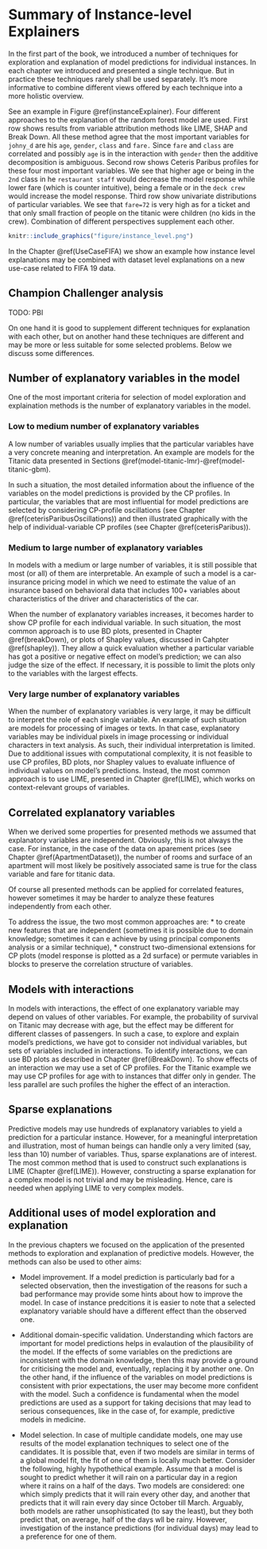 # Summary of Instance-level Explainers {#summaryInstanceLevel}

In the first part of the book, we introduced a number of techniques for exploration and explanation of model predictions for individual instances. 
In each chapter we introduced and presented a single technique.
But in practice these techniques rarely shall be used separately. It's more informative to combine different views offered by each technique into a more holistic overview.

See an example in Figure \@ref(instanceExplainer). Four different approaches to the explanation of the random forest model are used. 
First row shows results from variable attribution methods like LIME, SHAP and Break Down. All these method agree that the most important variables for `johny_d` are his `age`, `gender`, `class` and `fare.` Since `fare` and `class` are correlated and possibly `age` is in the interaction with `gender` then the additive decomposition is 	ambiguous. 
Second row shows Ceteris Paribus profiles for these four most important variables. We see that higher age or being in the `2nd` class in he `restaurant staff` would decrease the model response while lower fare (which is counter intuitive), being a female or in the `deck crew` would increase the model response. 
Third row show univariate distributions of particular variables. We see that `fare=72` is very high as for a ticket and that only small fraction of people on the titanic were children (no kids in the crew). Combination of different perspectives supplement each other.

```r
knitr::include_graphics("figure/instance_level.png")
```

In the Chapter \@ref(UseCaseFIFA) we show an example how instance level explanations may be combined with dataset level explanations on a new use-case related to FIFA 19 data.


## Champion Challenger analysis

TODO: PBI











On one hand it is good to supplement different techniques for explanation with each other, but on another hand these techniques are different and may be more or less suitable for some selected problems. Below we discuss some differences. 


## Number of explanatory variables in the model

One of the most important criteria for selection of model exploration and explaination methods is the number of explanatory variables in the model.

### Low to medium number of explanatory variables

A low number of variables usually implies that the particular variables have a very concrete meaning and interpretation. An example are models for the Titanic data presented in Sections \@ref(model-titanic-lmr)-\@ref(model-titanic-gbm).
 
In such a situation, the most detailed information about the influence of the variables on the model predictions is provided by the CP profiles. In particular, the variables that are most influential for model predictions are selected by considering CP-profile oscillations (see Chapter \@ref(ceterisParibusOscillations)) and then illustrated graphically with the help of individual-variable CP profiles (see Chapter \@ref(ceterisParibus)).


### Medium to large number of explanatory variables

In models with a medium or large number of variables, it is still possible that most (or all) of them are interpretable. An example of such a model is a car-insurance pricing model in which we need to estimate the value of an insurance based on behavioral data that includes 100+ variables about characteristics of the driver and characteristics of the car. 

When the number of explanatory variables increases, it becomes harder to show CP profile for each individual variable. In such situation, the most common approach is to use BD plots, presented in Chapter \@ref(breakDown), or plots of Shapley values, discussed in Cahpter \@ref(shapley)). They allow a quick evaluation whether a particular variable has got a positive or negative effect on model's prediction; we can also judge the size of the effect. If necessary, it is possible to limit the plots only to the variables with the largest effects.

### Very large number of explanatory variables

When the number of explanatory variables is very large, it may be difficult to interpret the role of each single variable. An example of such situation are models for processing of images or texts. In that case, explanatory variables may be individual pixels in image processing or individual characters in text analysis. As such, their individual interpretation is limited. Due to additional issues with computational complexity, it is not feasible to use CP profiles, BD plots, nor Shapley values to evaluate influence of individual values on model's predictions. Instead, the most common approach is to use LIME, presented in Chapter \@ref(LIME), which works on context-relevant groups of variables.

## Correlated explanatory variables

When we derived some properties for presented methods we assumed that explanatory variables are independent. Obviously, this is not always the case. For instance, in the case of the data on aparement prices (see Chapter \@ref(ApartmentDataset)), the number of rooms and surface of an apartment will most likely be positively associated same is true for the class variable and fare for titanic data. 

Of course all presented methods can be applied for correlated features, however sometimes it may be harder to analyze these features independently from each other.

To address the issue, the two most common approaches are:
* to create new features that are independent (sometimes it is possible due to domain knowledge; sometimes it can e achieve by using principal components analysis or a similar technique),
* construct two-dimensional extensions for CP plots (model response is plotted as a 2d surface) or permute variables in blocks to preserve the correlation structure of variables. 

## Models with interactions

In models with interactions, the effect of one explanatory variable may depend on values of other variables. For example, the probability of survival on Titanic may decrease with age, but the effect may be different for different classes of passengers. 
In such a case, to explore and explain model's predictions, we have got to consider not individual variables, but sets of variables included in interactions. To identify interactions, we can use BD plots as described in Chapter \@ref(iBreakDown). To show effects of an interaction we may use a set of CP profiles. For the Titanic example we may use CP profiles for age with to instances that differ only in gender. The less parallel are such profiles the higher the effect of an interaction.

## Sparse explanations

Predictive models may use hundreds of explanatory variables to yield a prediction for a particular instance. However, for a meaningful interpretation and illustration, most of human beings can handle only a very limited (say, less than 10) number of variables. Thus, sparse explanations are of interest. The most common method that is used to construct such explanations is LIME (Chapter \@ref(LIME)). However, constructing a sparse explanation for a complex model is not trivial and may be misleading. Hence, care is needed when applying LIME to very complex models.

## Additional uses of model exploration and explanation 

In the previous chapters we focused on the application of the presented methods to exploration and explanation of predictive models. However, the methods can also be used to other aims:

* Model improvement. If a model prediction is particularly bad for a selected observation, then the investigation of the reasons for such a bad performance may provide some hints about how to improve the model. In case of instance predcitions it is easier to note that a selected explanatory variable should have a different effect than the observed one.

* Additional domain-specific validation. Understanding which factors are important for model predictions helps in evalaution of the plausibility of the model. If the effects of some variables on the predictions are inconsistent with the domain knowledge, then this may provide a ground for criticising the model and, eventually, replacing it by another one. On the other hand, if the influence of the variables on model predictions is consistent with prior expectations, the user may become more confident with the model. Such a confidence is fundamental when the model predictions are used as a support for taking decisions that may lead to serious consequences, like in the case of, for example, predictive models in medicine.

* Model selection. In case of multiple candidate models, one may use results of the model explanation techniques to select one of the candidates. It is possible that, even if two models are similar in terms of a global model fit, the fit of one of them is locally much better. Consider the following, highly hypothethical example. Assume that a model is sought to predict whether it will rain on a particular day in a region where it rains on a half of the days. Two models are considered: one which simply predicts that it will rain every other day, and another that predicts that it will rain every day since October till March. Arguably, both models are rather unsophisticated (to say the least), but they both predict that, on average, half of the days wll be rainy. However, investigation of the instance predictions (for individual days) may lead to a preference for one of them. 

